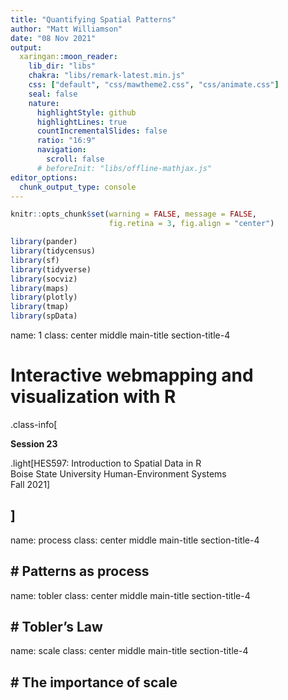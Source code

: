 ```yaml
---
title: "Quantifying Spatial Patterns"
author: "Matt Williamson"
date: "08 Nov 2021"
output:
  xaringan::moon_reader:
    lib_dir: "libs"
    chakra: "libs/remark-latest.min.js"
    css: ["default", "css/mawtheme2.css", "css/animate.css"]        
    seal: false
    nature:
      highlightStyle: github
      highlightLines: true
      countIncrementalSlides: false
      ratio: "16:9"
      navigation:
        scroll: false
      # beforeInit: "libs/offline-mathjax.js"
editor_options: 
  chunk_output_type: console
---
```


```r
knitr::opts_chunk$set(warning = FALSE, message = FALSE, 
                      fig.retina = 3, fig.align = "center")

```


```r
library(pander)
library(tidycensus)
library(sf)
library(tidyverse)
library(socviz)
library(maps)
library(plotly)
library(tmap)
library(spData)

```
name: 1
class: center middle main-title section-title-4

# Interactive webmapping and visualization with R

.class-info[

**Session 23**

.light[HES597: Introduction to Spatial Data in R<br>
Boise State University Human-Environment Systems<br>
Fall 2021]

]
---
name: process
class: center middle main-title section-title-4

# Patterns as process
---
name: tobler
class: center middle main-title section-title-4

# Tobler's Law
---
name: scale
class: center middle main-title section-title-4

# The importance of scale
----
